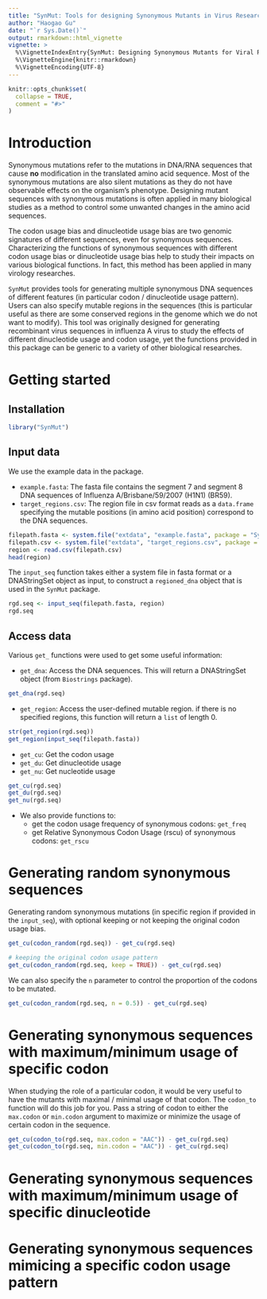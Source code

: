 ```yaml
---
title: "SynMut: Tools for designing Synonymous Mutants in Virus Research"
author: "Haogao Gu"
date: "`r Sys.Date()`"
output: rmarkdown::html_vignette
vignette: >
  %\VignetteIndexEntry{SynMut: Designing Synonymous Mutants for Viral Research}
  %\VignetteEngine{knitr::rmarkdown}
  %\VignetteEncoding{UTF-8}
---
```


```r
knitr::opts_chunk$set(
  collapse = TRUE,
  comment = "#>"
)
```

# Introduction
Synonymous mutations refer to the mutations in DNA/RNA sequences that cause
__no__ modification in the translated amino acid sequence. Most of the
synonymous mutations are also silent mutations as they do not have observable
effects on the organism's phenotype. Designing mutant sequences with synonymous
mutations is often applied in many biological studies as a method to control
some unwanted changes in the amino acid sequences.

The codon usage bias and dinucleotide usage bias are two genomic signatures of
different sequences, even for synonymous sequences. Characterizing the functions
of synonymous sequences with different codon usage bias or dinucleotide usage
bias help to study their impacts on various biological functions. In fact, this 
method has been applied in many virology researches.

`SynMut` provides tools for generating multiple synonymous DNA sequences of
different features (in particular codon / dinucleotide usage pattern). Users can
also specify mutable regions in the sequences (this is particular useful as
there are some conserved regions in the genome which we do not want to modify).
This tool was originally designed for generating recombinant virus sequences in
influenza A virus to study the effects of different dinucleotide usage and codon
usage, yet the functions provided in this package can be generic to a variety of
other biological researches.

# Getting started
## Installation
```r
library("SynMut")
```

## Input data

We use the example data in the package. 

* `example.fasta`: The fasta file contains the segment 7 and segment 8 DNA
sequences of Influenza A/Brisbane/59/2007 (H1N1) (BR59).
* `target_regions.csv`: The region file in csv format reads as a `data.frame`
specifying the mutable positions (in amino acid position) correspond to the DNA
sequences.

```r
filepath.fasta <- system.file("extdata", "example.fasta", package = "SynMut")
filepath.csv <- system.file("extdata", "target_regions.csv", package = "SynMut")
region <- read.csv(filepath.csv)
head(region)
```

The `input_seq` function takes either a system file in fasta format or a
DNAStringSet object as input, to construct a `regioned_dna` object that is used
in the `SynMut` package.

```r
rgd.seq <- input_seq(filepath.fasta, region)
rgd.seq
```

## Access data
Various `get_` functions were used to get some useful information:

* `get_dna`: Access the DNA sequences. This will return a DNAStringSet object
(from `Biostrings` package).

```r
get_dna(rgd.seq)
```

* `get_region`: Access the user-defined mutable region. if there is no specified
regions, this function will return a `list` of length 0.

```r
str(get_region(rgd.seq))
get_region(input_seq(filepath.fasta))
```

* `get_cu`: Get the codon usage
* `get_du`: Get dinucleotide usage
* `get_nu`: Get nucleotide usage

```r
get_cu(rgd.seq)
get_du(rgd.seq)
get_nu(rgd.seq)
```

* We also provide functions to: 
    - get the codon usage frequency of synonymous codons: `get_freq`
    - get Relative Synonymous Codon Usage (rscu) of synonymous codons: `get_rscu`

# Generating random synonymous sequences

Generating random synonymous mutations (in specific region if provided in the
`input_seq`), with optional keeping or not keeping the original codon usage bias.

```r
get_cu(codon_random(rgd.seq)) - get_cu(rgd.seq)

# keeping the original codon usage pattern
get_cu(codon_random(rgd.seq, keep = TRUE)) - get_cu(rgd.seq)
```

We can also specify the `n` parameter to control the proportion of the codons to
be mutated.

```r
get_cu(codon_random(rgd.seq, n = 0.5)) - get_cu(rgd.seq)
```

# Generating synonymous sequences with maximum/minimum usage of specific codon

When studying the role of a particular codon, it would be very useful to have
the mutants with maximal / minimal usage of that codon. The `codon_to` function
will do this job for you. Pass a string of codon to either the `max.codon` or
`min.codon` argument to maximize or minimize the usage of certain codon in the 
sequence.

```r
get_cu(codon_to(rgd.seq, max.codon = "AAC")) - get_cu(rgd.seq)
get_cu(codon_to(rgd.seq, min.codon = "AAC")) - get_cu(rgd.seq)
```

# Generating synonymous sequences with maximum/minimum usage of specific dinucleotide



# Generating synonymous sequences mimicing a specific codon usage pattern





